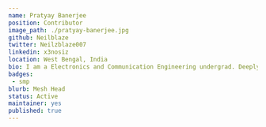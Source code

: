 ---
name: Pratyay Banerjee
position: Contributor
image_path: ./pratyay-banerjee.jpg
github: Neilblaze
twitter: Neilzblaze007
linkedin: x3nosiz
location: West Bengal, India
bio: I am a Electronics and Communication Engineering undergrad. Deeply passionate about Web, Anime & nex-gen techs. Also an open-source & hackathon freak, who's adept at handling multiple tasks on a daily basis competently & at working well under pressure.
badges:
 - smp
blurb: Mesh Head
status: Active
maintainer: yes
published: true
---
